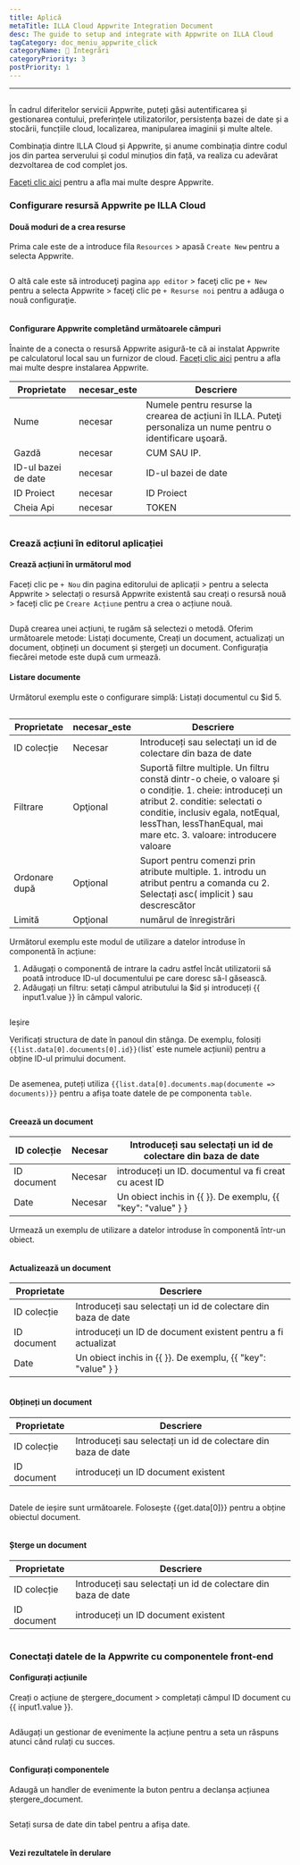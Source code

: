 ```yaml
---
title: Aplică
metaTitle: ILLA Cloud Appwrite Integration Document
desc: The guide to setup and integrate with Appwrite on ILLA Cloud
tagCategory: doc_meniu_appwrite_click
categoryName: 🔨 Integrări
categoryPriority: 3
postPriority: 1
---
```


* * *

## <h2 hidden>Appwrite Database</h2>

În cadrul diferitelor servicii Appwrite, puteți găsi autentificarea și gestionarea contului, preferințele utilizatorilor, persistența bazei de date și a stocării, funcțiile cloud, localizarea, manipularea imaginii și multe altele. 

Combinația dintre ILLA Cloud și Appwrite, și anume combinația dintre codul jos din partea serverului și codul minuțios din față, va realiza cu adevărat dezvoltarea de cod complet jos.

[Faceți clic aici](https://appwrite.io/) pentru a afla mai multe despre Appwrite.

### Configurare resursă Appwrite pe ILLA Cloud

#### Două moduri de a crea resurse

Prima cale este de a introduce fila `Resources` > apasă `Create New` pentru a selecta Appwrite. 

<img src='https://cdn.illacloud.com/official-website/img/docs/assemble/appwrite1.png' alt="" />

O altă cale este să introduceţi pagina `app editor` > faceţi clic pe `+ New` pentru a selecta Appwrite > faceţi clic pe `+ Resurse noi` pentru a adăuga o nouă configuraţie. 

<img src='https://cdn.illacloud.com/official-website/img/docs/assemble/appwrite2.png' alt="" />

#### Configurare Appwrite completând următoarele câmpuri

Înainte de a conecta o resursă Appwrite asigură-te că ai instalat Appwrite pe calculatorul local sau un furnizor de cloud. [Faceți clic aici](https://appwrite.io/docs/installation) pentru a afla mai multe despre instalarea Appwrite. 

| Proprietate         | necesar_este | Descriere                                                                                                      |
| ------------------- | ------------ | -------------------------------------------------------------------------------------------------------------- |
| Nume                | necesar      | Numele pentru resurse la crearea de acțiuni în ILLA. Puteţi personaliza un nume pentru o identificare uşoară.  |
| Gazdă               | necesar      | CUM SAU IP.                                                                                                    |
| ID-ul bazei de date | necesar      | ID-ul bazei de date                                                                                            |
| ID Proiect          | necesar      | ID Proiect                                                                                                     |
| Cheia Api           | necesar      | TOKEN                                                                                                          |

<img src='https://cdn.illacloud.com/official-website/img/docs/assemble/appwrite3.png' alt="" />

### Crează acțiuni în editorul aplicației

#### Crează acțiuni în următorul mod

Faceți clic pe `+ Nou` din pagina editorului de aplicații > pentru a selecta Appwrite > selectați o resursă Appwrite existentă sau creați o resursă nouă > faceți clic pe `Creare Acțiune` pentru a crea o acțiune nouă. 

<img src='https://cdn.illacloud.com/official-website/img/docs/assemble/appwrite4.png' alt="" />

După crearea unei acțiuni, te rugăm să selectezi o metodă. Oferim următoarele metode: Listați documente, Creați un document, actualizați un document, obțineți un document și ștergeți un document. Configurația fiecărei metode este după cum urmează. 

#### Listare documente

Următorul exemplu este o configurare simplă: Listați documentul cu $id 5. 

<img src='https://cdn.illacloud.com/official-website/img/docs/assemble/appwrite5.png' alt="" />

| Proprietate   | necesar_este | Descriere                                                                                                                                                                                                                                              |
| ------------- | ------------ | ------------------------------------------------------------------------------------------------------------------------------------------------------------------------------------------------------------------------------------------------------ |
| ID colecție   | Necesar      | Introduceți sau selectați un id de colectare din baza de date                                                                                                                                                                                          |
| Filtrare      | Opţional     | Suportă filtre multiple. Un filtru constă dintr-o cheie, o valoare și o condiție. 1. cheie: introduceți un atribut 2. conditie: selectati o conditie, inclusiv egala, notEqual, lessThan, lessThanEqual, mai mare etc. 3. valoare: introducere valoare |
| Ordonare după | Opţional     | Suport pentru comenzi prin atribute multiple. 1. introdu un atribut pentru a comanda cu 2. Selectați asc( implicit ) sau descrescător                                                                                                                  |
| Limită        | Opţional     | numărul de înregistrări                                                                                                                                                                                                                                |

Următorul exemplu este modul de utilizare a datelor introduse în componentă în acțiune:

1.  Adăugați o componentă de intrare la cadru astfel încât utilizatorii să poată introduce ID-ul documentului pe care doresc să-l găsească.  
2.  Adăugați un filtru: setați câmpul atributului la $id și introduceți {{ input1.value }} în câmpul valoric. 

<img src='https://cdn.illacloud.com/official-website/img/docs/assemble/appwrite6.png' alt="" />

Ieșire

Verificați structura de date în panoul din stânga. De exemplu, folosiți `{{list.data[0].documents[0].id}}(`list\` este numele acțiunii) pentru a obține ID-ul primului document. 

<img src='https://cdn.illacloud.com/official-website/img/docs/assemble/appwrite7.png' alt="" />

De asemenea, puteți utiliza `{{list.data[0].documents.map(documente => documents)}}` pentru a afișa toate datele de pe componenta `table`. 

<img src='https://cdn.illacloud.com/official-website/img/docs/assemble/appwrite8.png' alt="" />

#### Creează un document

| ID colecție | Necesar | Introduceți sau selectați un id de colectare din baza de date |
| ----------- | ------- | ------------------------------------------------------------- |
| ID document | Necesar | introduceți un ID. documentul va fi creat cu acest ID         |
| Date        | Necesar | Un obiect inchis in {{ }}. De exemplu, {{ "key": "value" } }  |

Urmează un exemplu de utilizare a datelor introduse în componentă într-un obiect. 

<img src='https://cdn.illacloud.com/official-website/img/docs/assemble/appwrite9.png' alt="" />

#### Actualizează un document

| Proprietate | Descriere                                                     |
| ----------- | ------------------------------------------------------------- |
| ID colecție | Introduceți sau selectați un id de colectare din baza de date |
| ID document | introduceți un ID de document existent pentru a fi actualizat |
| Date        | Un obiect inchis in {{ }}. De exemplu, {{ "key": "value" } }  |

<img src='https://cdn.illacloud.com/official-website/img/docs/assemble/appwrite10.png' alt="" />

#### Obțineți un document

| Proprietate | Descriere                                                     |
| ----------- | ------------------------------------------------------------- |
| ID colecție | Introduceți sau selectați un id de colectare din baza de date |
| ID document | introduceți un ID document existent                           |

<img src='https://cdn.illacloud.com/official-website/img/docs/assemble/appwrite11.png' alt="" />

Datele de ieșire sunt următoarele. Folosește {{get.data[0]}} pentru a obține obiectul document.

<img src='https://cdn.illacloud.com/official-website/img/docs/assemble/appwrite12.png' alt="" />

#### Șterge un document

| Proprietate | Descriere                                                     |
| ----------- | ------------------------------------------------------------- |
| ID colecție | Introduceți sau selectați un id de colectare din baza de date |
| ID document | introduceți un ID document existent                           |

<img src='https://cdn.illacloud.com/official-website/img/docs/assemble/appwrite13.png' alt="" />

### Conectați datele de la Appwrite cu componentele front-end

#### Configurați acțiunile

Creați o acțiune de ștergere_document > completați câmpul ID document cu {{ input1.value }}. 

<img src='https://cdn.illacloud.com/official-website/img/docs/assemble/appwrite14.png' alt="" />

Adăugați un gestionar de evenimente la acțiune pentru a seta un răspuns atunci când rulați cu succes. 

<img src='https://cdn.illacloud.com/official-website/img/docs/assemble/appwrite15.png' alt="" />

#### Configurați componentele

Adaugă un handler de evenimente la buton pentru a declanșa acțiunea ștergere_document. 

<img src='https://cdn.illacloud.com/official-website/img/docs/assemble/appwrite16.png' alt="" />

Setați sursa de date din tabel pentru a afișa date. 

<img src='https://cdn.illacloud.com/official-website/img/docs/assemble/appwrite17.png' alt="" />

#### Vezi rezultatele în derulare

<img src='https://cdn.illacloud.com/official-website/img/docs/assemble/appwrite18.gif' alt="" />
